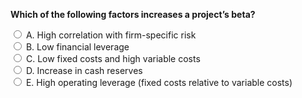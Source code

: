 ::: {.question-block}

<form onsubmit="event.preventDefault(); checkAnswer('module4_mcq_q8')" data-correct-answer="E">
  <strong style="display: block;">Which of the following factors increases a project’s beta?</strong>

  <label><input type="radio" name="module4_mcq_q8" value="A"> A. High correlation with firm-specific risk</label><br>
<label><input type="radio" name="module4_mcq_q8" value="B"> B. Low financial leverage</label><br>
<label><input type="radio" name="module4_mcq_q8" value="C"> C. Low fixed costs and high variable costs</label><br>
<label><input type="radio" name="module4_mcq_q8" value="D"> D. Increase in cash reserves</label><br>
<label><input type="radio" name="module4_mcq_q8" value="E"> E. High operating leverage (fixed costs relative to variable costs)</label><br>
</form>

<div id="feedback-module4_mcq_q8" class="feedback" data-status="" style="display:none;">
✅ Correct: E. High operating leverage makes project cash flows more sensitive to market movements, increasing beta.
</div>

:::
